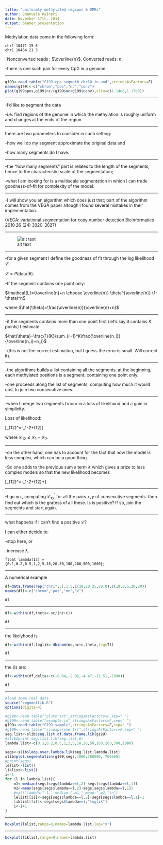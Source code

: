 ```yaml
---
title: "uniformly methylated regions & DMRs"
author: Emanuele Raineri 
date: November 17th, 2014
output: beamer_presentation
---
```



Methylation data come in the following form:

```
chr1 10471 15 6
chr1 10484 21 3
```

-Nonconverted reads : $\overline{n}$. Converted reads: $n$.


-there is one such pair for every CpG in a genome.

--------------------------------------------

```r
g199<-read.table("G199_cpg.segmeth.chr10.in.pmd",stringsAsFactors=F)
names(g199)<-c("chrom","pos","nc","conv")
plot(g199$pos,g199$nc/(g199$nc+g199$conv),xlim=c(1.14e8,1.17e8))
```

-----------------------------------------

-I'd like to segment the data

-i.e. find regions of the genome in which the methylation is roughly uniform
and changes at the ends of the region



--------------------------

there are two parameters to consider in such setting:

-how well do my segment approximate the original data and

-how many segments do I have.

--------------------

-the "how many segments" part is relates to the length of the segments, hence to the characteristic
scale of the segmentation; 

-what I am looking for is a multiscale segmentation in which I can trade
goodness-of-fit for complexity of the model.

-----------------

-I will show you an algorithm which does just that; part of the algorithm comes from the VEGA paper
altough I found several mistakes in their implementation.

(VEGA: variational segmentation for copy number detection
Bioinformatics 2010 26 (24) 3020-3027)

---

![alt text](fig1.png)

--------------------

-for a given segment I define the goodness of fit through the log likelihood 
$\mathcal{L}$.

$\mathcal{L}=P(\mbox{data}|\theta)$.

-If the segment contains one point only:

$\mathcal{L}={\overline{n}+n \choose \overline{n}} \theta^{\overline{n}} (1-\theta)^n$

where $\hat{\theta}=\frac{\overline{n}}{\overline{n}+n}$

----------------------

-if the segments contains more than one point first
(let's say it contains $K$ points) I estimate 

$\hat{\theta}=\frac{1}{K}\sum_{i=1}^K\frac{\overline{n_i}}{\overline{n_i}+n_i}$

-(this is not the correct estimation, but I guess the error is small. Will correct it).

-------------------

-the algorithms builds a list containing all the segments.
at the beginning, each methylated positions is a segment, containing one point only.

-one proceeds along the list of segments, computing how much it would cost to
join two consecutive ones.

---------------

-when I merge two segments I incur in a loss of likelihood and a gain in simplicity.

Loss of likelihood:


\[\mathcal{L}_{12}^\prime=\mathcal{L}-\mathcal{L}_1-\mathcal{L}_2+\mathcal{L}_{12}\]

where $\mathcal{L}_{12}\leq \mathcal{L}_1+\mathcal{L}_2$.


--------------------

-on the other hand, one has to account for the fact that 
now the model is less complex, which can be a good thing.

-So one adds to the previous sum a term $\lambda$ which gives
a prize to less complex models so that the new likelihood becomes

\[\mathcal{L}_{12}^\prime=\mathcal{L}-\mathcal{L}_1-\mathcal{L}_2+\mathcal{L}_{12}+\lambda\]

-------------------------------------------

-I go on , computing $\mathcal{L}_{xy}^\prime$ for all the pairs $x,y$ of consecutive segments.
then find out which is the gratess of all these. Is is positive? If so, join the segments and start
again.

---------------

what happens if I can't find a positive $\mathcal{L}$?

I can either decide to:

-stop here, or

-increase $\lambda$.

```
float lambda[13] = 
{0.1,0.2,0.5,1,2,5,10,20,50,100,200,500,1000};
```

------------

A numerical example

```r
df=data.frame(rep("chr1",5),1:5,c(10,20,25,20,0),c(10,0,5,20,20))
names(df)<-c("chrom","pos","nc","c")
```

```r
df
```

-------------

```r
df<-within(df,theta<-nc/(nc+c))
```

```r
df
```

-----------------

the likelyhood is 

```r
df<-within(df,loglik<-dbinom(nc,nc+c,theta,log=T))
```

```r
df
```

----------------------

the $\delta$s are:

```r
df<-within(df,delta<-c(-8.64,-2.82,-4.47,-11.51,-1000))
```

```r
df
```
--------------------------


```r
#load some real data
source("segmentlib.R")
options(digits=4)

#g199<-read.table("pluto.txt",stringsAsFactors=F,sep=" ")
#g199<-read.table("example.in",stringsAsFactors=F,sep=" ")
g199<-read.table("G199.sample",stringsAsFactors=F,sep=" ")
#g199<-read.table("ziopaperone.txt",stringsAsFactors=F,sep=" ")
seg.list<-slib$seg.list.of.data.frame.lik(g199)
#slib$print.seg.list.lik(seg.list,0)
lambda.list<-c(0.1,0.2,0.5,1,2,5,10,20,50,100,200,500,1000)

segs<-slib$loop.over.lambda.lik(seg.list,lambda.list)
slib$plot.segmentation(g199,segs,1000,760000, 766600)
#print(segs)
lelist<-list()
liklist<-list()
i<-1
for (l in lambda.list){
	m1<-median(segs[segs$lambda==l,2]-segs[segs$lambda==l,1])
	m2<-mean(segs[segs$lambda==l,2]-segs[segs$lambda==l,1])
	#cat("lambda:",l," median:",m1," mean:",m2,"\n")
	lelist[[i]]<-segs[segs$lambda==l,2]-segs[segs$lambda==l,1]+1
	liklist[[i]]<-segs[segs$lambda==l,"loglik"]
	i<-i+1
}
```


------------

```r
boxplot(lelist,range=0,names=lambda.list,log="y")
```

------------

```r
boxplot(liklist,range=0,names=lambda.list)
```
